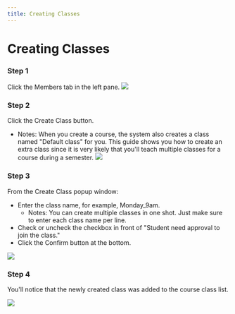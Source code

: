 ```yaml
--- 
title: Creating Classes
--- 
```



# Creating Classes

### Step 1
Click the Members tab in the left pane.
![](/img/ulearning/teacher/class01.png)

### Step 2 

Click the Create Class button.
- Notes: When you create a course, the system also creates a class named "Default class" for you. This guide shows you how to create an extra class since it is very likely that you'll teach multiple classes for a course during a semester.
![](/img/ulearning/teacher/class02.png)

### Step 3 

From the Create Class popup window:
- Enter the class name, for example, Monday_9am.
  - Notes: You can create multiple classes in one shot. Just make sure to enter each class name per line.
- Check or uncheck the checkbox in front of "Student need approval to join the class."
- Click the Confirm button at the bottom.

![](/img/ulearning/teacher/class03.png)
### Step 4

You'll notice that the newly created class was added to the course class list.

![](/img/ulearning/teacher/class04.png)